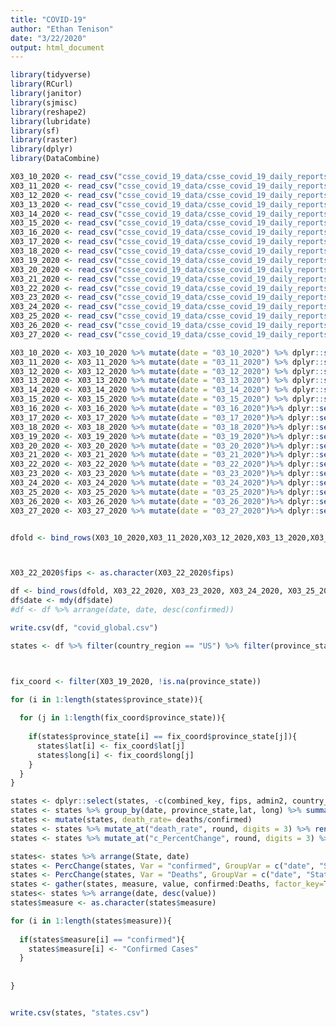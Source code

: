 ```yaml
---
title: "COVID-19"
author: "Ethan Tenison"
date: "3/22/2020"
output: html_document
---
```


```r

library(tidyverse)
library(RCurl)
library(janitor)
library(sjmisc)
library(reshape2)
library(lubridate)
library(sf)
library(raster)
library(dplyr)
library(DataCombine)

X03_10_2020 <- read_csv("csse_covid_19_data/csse_covid_19_daily_reports/03-10-2020.csv")
X03_11_2020 <- read_csv("csse_covid_19_data/csse_covid_19_daily_reports/03-11-2020.csv")
X03_12_2020 <- read_csv("csse_covid_19_data/csse_covid_19_daily_reports/03-12-2020.csv")
X03_13_2020 <- read_csv("csse_covid_19_data/csse_covid_19_daily_reports/03-13-2020.csv")
X03_14_2020 <- read_csv("csse_covid_19_data/csse_covid_19_daily_reports/03-14-2020.csv")
X03_15_2020 <- read_csv("csse_covid_19_data/csse_covid_19_daily_reports/03-15-2020.csv")
X03_16_2020 <- read_csv("csse_covid_19_data/csse_covid_19_daily_reports/03-16-2020.csv")
X03_17_2020 <- read_csv("csse_covid_19_data/csse_covid_19_daily_reports/03-17-2020.csv")
X03_18_2020 <- read_csv("csse_covid_19_data/csse_covid_19_daily_reports/03-18-2020.csv")
X03_19_2020 <- read_csv("csse_covid_19_data/csse_covid_19_daily_reports/03-19-2020.csv")
X03_20_2020 <- read_csv("csse_covid_19_data/csse_covid_19_daily_reports/03-20-2020.csv")
X03_21_2020 <- read_csv("csse_covid_19_data/csse_covid_19_daily_reports/03-21-2020.csv")
X03_22_2020 <- read_csv("csse_covid_19_data/csse_covid_19_daily_reports/03-22-2020.csv")
X03_23_2020 <- read_csv("csse_covid_19_data/csse_covid_19_daily_reports/03-23-2020.csv")
X03_24_2020 <- read_csv("csse_covid_19_data/csse_covid_19_daily_reports/03-24-2020.csv")
X03_25_2020 <- read_csv("csse_covid_19_data/csse_covid_19_daily_reports/03-25-2020.csv")
X03_26_2020 <- read_csv("csse_covid_19_data/csse_covid_19_daily_reports/03-26-2020.csv")
X03_27_2020 <- read_csv("csse_covid_19_data/csse_covid_19_daily_reports/03-27-2020.csv")
```


```r

X03_10_2020 <- X03_10_2020 %>% mutate(date = "03_10_2020") %>% dplyr::select(-c("Last Update")) %>% clean_names() %>% rename(lat = latitude, long = longitude) %>% mutate(fips = "NA", admin2 = "NA", combined_key = "NA", active = 0) %>% dplyr::select(fips, admin2, province_state ,country_region ,lat , long ,confirmed,deaths,recovered, active,combined_key ,date)
X03_11_2020 <- X03_11_2020 %>% mutate(date = "03_11_2020") %>% dplyr::select(-c("Last Update"))%>% clean_names() %>% rename(lat = latitude, long = longitude)%>% mutate(fips = "NA", admin2 = "NA", combined_key = "NA", active = 0)%>% dplyr::select(fips, admin2, province_state ,country_region ,lat , long ,confirmed,deaths,recovered, active,combined_key ,date)
X03_12_2020 <- X03_12_2020 %>% mutate(date = "03_12_2020") %>% dplyr::select(-c("Last Update"))%>% clean_names()%>% rename(lat = latitude, long = longitude)%>% mutate(fips = "NA", admin2 = "NA", combined_key = "NA", active = 0)%>% dplyr::select(fips, admin2, province_state ,country_region ,lat , long ,confirmed,deaths,recovered, active,combined_key ,date)
X03_13_2020 <- X03_13_2020 %>% mutate(date = "03_13_2020") %>% dplyr::select(-c("Last Update"))%>% clean_names()%>% rename(lat = latitude, long = longitude)%>% mutate(fips = "NA", admin2 = "NA", combined_key = "NA", active = 0)%>% dplyr::select(fips, admin2, province_state ,country_region ,lat , long ,confirmed,deaths,recovered, active,combined_key ,date)
X03_14_2020 <- X03_14_2020 %>% mutate(date = "03_14_2020") %>% dplyr::select(-c("Last Update"))%>% clean_names()%>% rename(lat = latitude, long = longitude)%>% mutate(fips = "NA", admin2 = "NA", combined_key = "NA", active = 0)%>% dplyr::select(fips, admin2, province_state ,country_region ,lat , long ,confirmed,deaths,recovered, active,combined_key ,date)
X03_15_2020 <- X03_15_2020 %>% mutate(date = "03_15_2020") %>% dplyr::select(-c("Last Update"))%>% clean_names()%>% rename(lat = latitude, long = longitude)%>% mutate(fips = "NA", admin2 = "NA", combined_key = "NA", active = 0)%>% dplyr::select(fips, admin2, province_state ,country_region ,lat , long ,confirmed,deaths,recovered, active,combined_key ,date)
X03_16_2020 <- X03_16_2020 %>% mutate(date = "03_16_2020")%>% dplyr::select(-c("Last Update"))%>% clean_names()%>% rename(lat = latitude, long = longitude)%>% mutate(fips = "NA", admin2 = "NA", combined_key = "NA", active = 0)%>% dplyr::select(fips, admin2, province_state ,country_region ,lat , long ,confirmed,deaths,recovered, active,combined_key ,date)
X03_17_2020 <- X03_17_2020 %>% mutate(date = "03_17_2020")%>% dplyr::select(-c("Last Update"))%>% clean_names()%>% rename(lat = latitude, long = longitude)%>% mutate(fips = "NA", admin2 = "NA", combined_key = "NA", active = 0)%>% dplyr::select(fips, admin2, province_state ,country_region ,lat , long ,confirmed,deaths,recovered, active,combined_key ,date)
X03_18_2020 <- X03_18_2020 %>% mutate(date = "03_18_2020")%>% dplyr::select(-c("Last Update"))%>% clean_names()%>% rename(lat = latitude, long = longitude)%>% mutate(fips = "NA", admin2 = "NA", combined_key = "NA", active = 0)%>% dplyr::select(fips, admin2, province_state ,country_region ,lat , long ,confirmed,deaths,recovered, active,combined_key ,date)
X03_19_2020 <- X03_19_2020 %>% mutate(date = "03_19_2020")%>% dplyr::select(-c("Last Update"))%>% clean_names()%>% rename(lat = latitude, long = longitude)%>% mutate(fips = "NA", admin2 = "NA", combined_key = "NA", active = 0)%>% dplyr::select(fips, admin2, province_state ,country_region ,lat , long ,confirmed,deaths,recovered, active,combined_key ,date)
X03_20_2020 <- X03_20_2020 %>% mutate(date = "03_20_2020")%>% dplyr::select(-c("Last Update"))%>% clean_names()%>% rename(lat = latitude, long = longitude)%>% mutate(fips = "NA", admin2 = "NA", combined_key = "NA", active = 0)%>% dplyr::select(fips, admin2, province_state ,country_region ,lat , long ,confirmed,deaths,recovered, active,combined_key ,date)
X03_21_2020 <- X03_21_2020 %>% mutate(date = "03_21_2020")%>% dplyr::select(-c("Last Update"))%>% clean_names()%>% rename(lat = latitude, long = longitude)%>% mutate(fips = "NA", admin2 = "NA", combined_key = "NA", active = 0)%>% dplyr::select(fips, admin2, province_state ,country_region ,lat , long ,confirmed,deaths,recovered, active,combined_key ,date)
X03_22_2020 <- X03_22_2020 %>% mutate(date = "03_22_2020")%>% dplyr::select(-c("Last_Update"))%>% clean_names()
X03_23_2020 <- X03_23_2020 %>% mutate(date = "03_23_2020")%>% dplyr::select(-c("Last_Update"))%>% clean_names()
X03_24_2020 <- X03_24_2020 %>% mutate(date = "03_24_2020")%>% dplyr::select(-c("Last_Update"))%>% clean_names()
X03_25_2020 <- X03_25_2020 %>% mutate(date = "03_25_2020")%>% dplyr::select(-c("Last_Update"))%>% clean_names()
X03_26_2020 <- X03_26_2020 %>% mutate(date = "03_26_2020")%>% dplyr::select(-c("Last_Update"))%>% clean_names()
X03_27_2020 <- X03_27_2020 %>% mutate(date = "03_27_2020")%>% dplyr::select(-c("Last_Update"))%>% clean_names()



```




```r

dfold <- bind_rows(X03_10_2020,X03_11_2020,X03_12_2020,X03_13_2020,X03_14_2020,X03_15_2020,X03_16_2020,X03_17_2020,X03_18_2020,X03_19_2020,X03_20_2020,X03_21_2020)



X03_22_2020$fips <- as.character(X03_22_2020$fips)

df <- bind_rows(dfold, X03_22_2020, X03_23_2020, X03_24_2020, X03_25_2020, X03_26_2020,X03_27_2020 )
df$date <- mdy(df$date)
#df <- df %>% arrange(date, date, desc(confirmed))


```




```r
write.csv(df, "covid_global.csv")


```


```r
states <- df %>% filter(country_region == "US") %>% filter(province_state != "Diamond Princess") %>% filter( province_state != "Grand Princess") %>% filter( province_state != "Wuhan Evacuee")%>% filter( province_state != "Recovered") %>% filter( province_state != "recovered")%>% filter( province_state != "US" )



fix_coord <- filter(X03_19_2020, !is.na(province_state))

for (i in 1:length(states$province_state)){
  
  for (j in 1:length(fix_coord$province_state)){
    
    if(states$province_state[i] == fix_coord$province_state[j]){
      states$lat[i] <- fix_coord$lat[j]
      states$long[i] <- fix_coord$long[j]
    }
  }
}

states <- dplyr::select(states, -c(combined_key, fips, admin2, country_region))
states <- states %>% group_by(date, province_state,lat, long) %>% summarize(confirmed = sum(confirmed),recovered = sum(recovered), deaths = sum(deaths))
states <- mutate(states, death_rate= deaths/confirmed)
states <- states %>% mutate_at("death_rate", round, digits = 3) %>% rename(Deaths = deaths, Recovered = recovered, State = province_state)
states <- states %>% mutate_at("c_PercentChange", round, digits = 3) %>% mutate_at("d_PercentChange", round, digits = 3)


```



```r
states<- states %>% arrange(State, date)
states <- PercChange(states, Var = "confirmed", GroupVar = c("date", "State"), NewVar = "c_PercentChange", slideBy = -1, type = "percent"  )
states <- PercChange(states, Var = "Deaths", GroupVar = c("date", "State"), NewVar = "d_PercentChange", slideBy = -1, type = "percent"  )
states <- gather(states, measure, value, confirmed:Deaths, factor_key=TRUE)
states<- states %>% arrange(date, desc(value))
states$measure <- as.character(states$measure)

for (i in 1:length(states$measure)){
  
  if(states$measure[i] == "confirmed"){
    states$measure[i] <- "Confirmed Cases"
  }
 
  
}



```

```r

write.csv(states, "states.csv")
```
